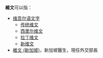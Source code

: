 '''維文'''可以指：
* [[维吾尔语文字|维吾尔语文字]]
** [[传统维文|传统维文]]
** [[西里尔维文|西里尔维文]]
** [[拉丁维文|拉丁维文]]
** [[新维文|新维文]]
* [[維文_(新加坡)|維文 (新加坡)]]，新加坡醫生，現任外交部長
{{Disambiguation|Cat=二字亞洲相關消歧義}}